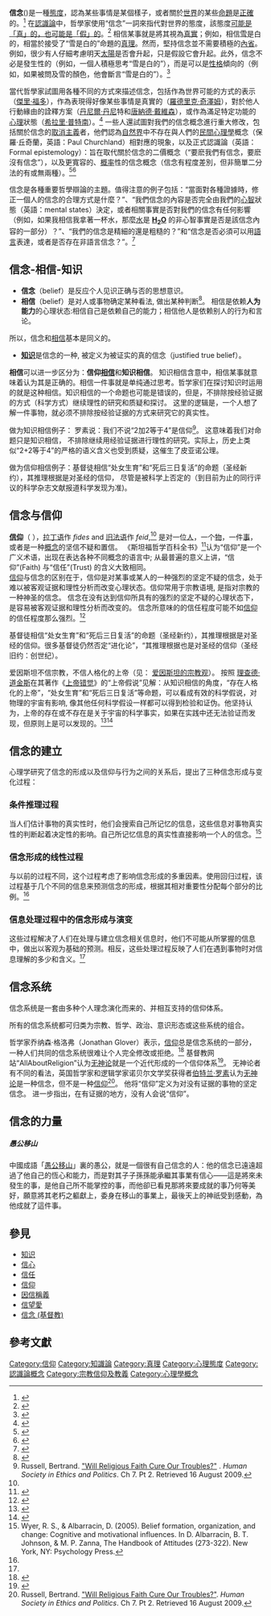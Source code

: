 {{otheruse |信德}}
{{多個問題|
{{需要专家关注|subject=哲學|subject2=心理學}}
{{original research|time=2021-05-20T17:39:42+00:00}}
{{refimprove|time=2021-05-20T17:39:42+00:00}}
}}

{{确定性}}
{{情绪侧栏}}
'''信念'''({{lang-en|belief}})是一種[[態度_(心理學)|態度]]，認為某些事情是某個樣子，或者關於[[世界|世界]]的某些[[命題|命題]]是[[正確|正確]]的。<ref>{{citation|last=Primmer|first=Justin|editor-last=Primmer|editor-first=Justin|contribution=Belief|title=The Stanford Encyclopedia of Philosophy|publisher=The Metaphysics Research Lab|location=Stanford, CA|year=2018|url=http://plato.stanford.edu/entries/belief/|access-date=2008-09-19|archive-date=15 November 2019|archive-url=https://web.archive.org/web/20191115080001/https://plato.stanford.edu/entries/belief/|url-status=live}}</ref> 在[[認識論|認識論]]中，哲學家使用“信念”一詞來指代對世界的態度，該態度[[真值|可能是「真」的，也可能是「假」的]]。<ref name="SEP Belief">{{cite web|title=Belief|url=https://plato.stanford.edu/entries/belief/|access-date=22 June 2020|website=Stanford Encyclopedia of Philosophy|archive-url=https://web.archive.org/web/20191115080001/https://plato.stanford.edu/entries/belief/|archive-date=15 November 2019|url-status=live}}</ref> 相信某事就是將其視為[[真實|真實]]；例如，相信[[雪|雪]]是白的，相當於接受了“雪是白的”命題的[[真理|真理]]。然而，堅持信念並不需要積極的[[內省|內省]]。例如，很少有人仔細考慮明天[[太陽|太陽]]是否會升起，只是假設它會升起。此外，信念不必是發生性的（例如，一個人積極思考“雪是白的”），而是可以是[[性格|性格]]傾向的（例如，如果被問及雪的顏色，他會斷言“雪是白的”）。<ref name="SEP Belief">{{cite web|title=Belief|url=https://plato.stanford.edu/entries/belief/|access-date=22 June 2020|website=Stanford Encyclopedia of Philosophy|archive-url=https://web.archive.org/web/20191115080001/https://plato.stanford.edu/entries/belief/|archive-date=15 November 2019|url-status=live}}</ref>

當代哲學家試圖用各種不同的方式來描述信念，包括作為世界可能的方式的表示（[[傑里·福多|傑里·福多]]），作為表現得好像某些事情是真實的（[[羅德里克·奇澤姆|羅德里克·奇澤姆]]），對於他人行動緣由的詮釋方案（[[丹尼爾·丹尼特|丹尼爾·丹尼]]特和[[唐納德·戴維森|唐納德·戴維森]]），或作為滿足特定功能的[[心理|心理]]狀態（[[希拉里·普特南|希拉里·普特南]]）。<ref name="SEP Belief">{{cite web|title=Belief|url=https://plato.stanford.edu/entries/belief/|access-date=22 June 2020|website=Stanford Encyclopedia of Philosophy|archive-url=https://web.archive.org/web/20191115080001/https://plato.stanford.edu/entries/belief/|archive-date=15 November 2019|url-status=live}}</ref> 一些人還試圖對我們的信念概念進行重大修改，包括關於信念的[[取消主義|取消主義]]者，他們認為[[自然界|自然界]]中不存在與人們的[[民間心理學|民間心理學]]概念（保羅·丘奇蘭，英語：Paul Churchland）相對應的現象，以及正式認識論（英語：Formal epistemology）：旨在取代關於信念的二價概念（“要麽我們有信念，要麽沒有信念”），以及更寬容的、[[概率|概率]]性的信念概念（信念有程度差別，但非簡單二分法的有或無兩種）。<ref name="SEP Belief">{{cite web|title=Belief|url=https://plato.stanford.edu/entries/belief/|access-date=22 June 2020|website=Stanford Encyclopedia of Philosophy|archive-url=https://web.archive.org/web/20191115080001/https://plato.stanford.edu/entries/belief/|archive-date=15 November 2019|url-status=live}}</ref><ref name="SEP Formal Belief">{{cite web|title=Formal Representations of Belief|url=https://plato.stanford.edu/entries/formal-belief/|access-date=22 June 2020|website=Stanford Encyclopedia of Philosophy|archive-url=https://web.archive.org/web/20200711105817/https://plato.stanford.edu/entries/formal-belief/|archive-date=11 July 2020|url-status=live}}</ref>

信念是各種重要哲學辯論的主題。值得注意的例子包括：“當面對各種證據時，修正一個人的信念的合理方式是什麼？”、“我們信念的內容是否完全由我們的[[心智|心智]]狀態（英語：mental states）決定，或者相關事實是否對我們的信念有任何影響（例如，如果我相信我拿著一杯水，那麼[[水|水]]是 '''[[氢|H]]<sub>2</sub>[[氧|O]]''' 的非心智事實是否是該信念內容的一部分）？”、“我們的信念是精細的還是粗糙的？”和“信念是否必須可以用[[語言|語言]]表達，或者是否存在非語言信念？”。<ref name="SEP Belief">{{cite web|title=Belief|url=https://plato.stanford.edu/entries/belief/|access-date=22 June 2020|website=Stanford Encyclopedia of Philosophy|archive-url=https://web.archive.org/web/20191115080001/https://plato.stanford.edu/entries/belief/|archive-date=15 November 2019|url-status=live}}</ref>

== 信念-相信-知识 ==
{{see also| 信仰 | 知识 |{{link-en|Belief#Belief-in_and_belief-that}}}}

* '''信念'''（belief）是反应个人见识正确与否的思想意识。
* '''相信'''（belief）是对人或事物确定某种看法, 做出某种判断<ref name=相信 >{{cite web |title=“相信”词条， 汉语词典 |url=https://cd.hwxnet.com/view/aobeiommmgafpkcb.html |access-date=2021-05-20 |archive-date=2021-05-20 |archive-url=https://web.archive.org/web/20210520011544/https://cd.hwxnet.com/view/aobeiommmgafpkcb.html |dead-url=no }}</ref>。  相信是依赖'''人为能力'''的心理状态:相信自己是依赖自己的能力；相信他人是依赖别人的行为和言论。
所以，信念和[[相信|相信]]基本是同义的。
*  '''[[知识|知识]]'''是信念的一种, 被定义为被证实的真的信念（justified true belief）。

'''相信'''可以进一步区分为：'''信仰[[相信|相信]]'''和'''知识相信'''。
知识相信含意中，相信某事就意味着认为其是正确的。相信一件事就是单纯通过思考。哲学家们在探讨知识时运用的就是这种相信。知识相信的一个命题也可能是错误的，但是，不排除按经验证据的方式（科学方式）继续理性的研究和质疑和探讨。 这里的逻辑是，一个人想了解一件事物，就必须不排除按经验证据的方式来研究它的真实性。

做为知识相信例子： 罗素说：我们不说“2加2等于4”是信仰<ref name="auto">Russell, Bertrand. [http://www.skeptic.ca/Russell_Religious_Faith.htm "Will Religious Faith Cure Our Troubles?"] {{Wayback|url=http://www.skeptic.ca/Russell_Religious_Faith.htm |date=20201112211755 }}. ''Human Society in Ethics and Politics''. Ch 7. Pt 2. Retrieved 16 August 2009.</ref>。 这意味着我们对命题只是知识相信， 不排除继续用经验证据进行理性的研究。实际上，历史上类似“2+2等于4”的严格的语义含义也受到质疑，这催生了皮亚诺公理。

做为信仰相信例子：基督徒相信“处女生育”和“死后三日复活”的命题（圣经新约），其推理根据是对圣经的信仰， 尽管是被科学上否定的（到目前为止的同行评议的科学杂志文献报道科学发现为准)。

== 信念与信仰 ==
{{see also| 信仰|爱因斯坦的宗教观}}

'''[[信仰|信仰]]'''（{{Lang-en|'''Faith'''}} ），[[拉丁语|拉丁语]]作 ''fides'' and [[旧法语|旧法语]]作 ''feid'',<ref name="Oxford" /> 是对一位[[人|人]]，一个[[物|物]]，一件[[事|事]]，或者是一种[[概念|概念]]的坚信不疑和置信。{{no wrap|<ref name="Oxford">{{cite web |url=https://en.oxforddictionaries.com/definition/faith |title=Definition of ''faith'' in English |work=[[OxfordDictionaries.com|Oxford Living Dictionaries]] |publisher=[[Oxford_University_Press|Oxford University Press]] |accessdate=March 1, 2019 |archive-date=2019-03-02 |archive-url=https://web.archive.org/web/20190302090743/https://en.oxforddictionaries.com/definition/faith |dead-url=no }}</ref><ref>{{cite web |url=https://dictionary.cambridge.org/dictionary/english/faith |title=Meaning of '''faith''' in English |work=[[Cambridge_Advanced_Learner's_Dictionary|Cambridge Dictionary]] |publisher=[[Cambridge_University_Press|Cambridge University Press]] |accessdate=March 1, 2019 |archive-date=2019-03-02 |archive-url=https://web.archive.org/web/20190302090831/https://dictionary.cambridge.org/dictionary/english/faith |dead-url=no }}</ref>}} 《斯坦福哲学百科全书》<ref name="SEP_faith">{{cite web |url=https://plato.stanford.edu/entries/faith |title=Bishop, John, "Faith", The Stanford Encyclopedia of Philosophy (Winter 2016 Edition), Edward N. Zalta (ed.), URL |quote=‘Faith’is a broad term, appearing in locutions that express a range of different concepts. At its most general ‘faith’ means much the same as ‘trust’. ... Philosophical accounts are almost exclusively about theistic religious faith—faith in God—and they generally, though not exclusively, deal with faith as understood within the Christian branch of the Abrahamic traditions. |access-date=2021-05-20 |archive-date=2021-06-18 |archive-url=https://web.archive.org/web/20210618201122/https://plato.stanford.edu/entries/faith/ |dead-url=no }}</ref>认为“信仰”是一个广义术语，出现在表达各种不同概念的语言中; 从最普遍的意义上讲，“信仰”(Faith) 与“信任”(Trust) 的含义大致相同。<br>

[[信仰|信仰]]与信念的区别在于，信仰是对某事或某人的一种强烈的坚定不疑的信念，处于难以被客观证据和理性分析而改变心理状态。信仰常用于宗教语境, 是指对宗教的一种神圣的信念。 信念在没有达到信仰所具有的强烈的坚定不疑的心理状态下，是容易被客观证据和理性分析而改变的。 信念所意味的的信任程度可能不如[[信仰|信仰]]的信任程度那么强烈。<ref>{{cite web |title=Difference Between Faith and Belief |url=https://askanydifference.com/difference-between-faith-and-belief |access-date=2021-12-19 |archive-date=2022-01-21 |archive-url=https://web.archive.org/web/20220121202135/https://askanydifference.com/difference-between-faith-and-belief/ |dead-url=no }}</ref>

基督徒相信“处女生育”和“死后三日复活”的命题（圣经新约），其推理根据是对圣经的信仰。很多基督徒仍然否定“进化论”，“其推理根据也是对圣经的信仰（圣经旧约：创世纪）。

爱因斯坦不信宗教，不信人格化的上帝（见： [[爱因斯坦的宗教观|爱因斯坦的宗教观]]）。
按照 [[理查德·道金斯|理查德·道金斯]]在其著作《[[上帝错觉|上帝错觉]]》的“上帝假说”见解：从知识相信的角度，“存在人格化的上帝”，“处女生育”和“死后三日复活”等命题，可以看成有效的科学假说，对物理的宇宙有影响, 像其他任何科学假设一样都可以得到检验和证伪。他坚持认为，上帝的存在或不存在是关于宇宙的科学事实，如果在实践中还无法验证而发现，但原则上是可以发现的。<ref name=2017年版原文摘录>{{cite web| url= https://book.douban.com/subject/27105031 |title= 2017年9月版《上帝的错觉》原文摘录， 豆瓣读书}}</ref><ref name=校订手记>{{cite web | url= https://book.douban.com/review/9697994 | title= 《上帝的错觉》（原译名《上帝的迷思》）校订手记， 豆瓣读书 | access-date= 2021-05-22 | archive-date= 2021-05-22 | archive-url= https://web.archive.org/web/20210522164249/https://book.douban.com/review/9697994/ | dead-url= no }}</ref> <br>

== 信念的建立 ==
心理学研究了信念的形成以及信仰与行为之间的关系后，提出了三种信念形成与变化过程：

=== 条件推理过程 ===
当人们估计事物的真实性时，他们会搜索自己所记忆的信息，这些信息对事物真实性的判断起着决定性的影响。自己所记忆信息的真实性直接影响一个人的信念。<ref name="Wyer, R. S. 2005">Wyer, R. S., & Albarracin, D. (2005). Belief formation, organization, and change: Cognitive and motivational influences. In D. Albarracin, B. T. Johnson, & M. P. Zanna, The Handbook of Attitudes (273-322). New York, NY: Psychology Press.</ref>

=== 信念形成的线性过程 ===
与以前的过程不同，这个过程考虑了影响信念形成的多重因素。使用回归过程，该过程基于几个不同的信息来预测信念的形成，根据其相对重要性分配每个部分的比例。<ref name="Wyer, R. S. 2005" />

=== 信息处理过程中的信念形成与演变 ===
这些过程解决了人们在处理与建立信念相关信息时，他们不可能从所掌握的信息中，做出以客观为基础的预测。相反，这些处理过程反映了人们在遇到事物时对信息理解的多少和含义。<ref name="Wyer, R. S. 2005" />

== 信念系统 ==
信念系统是一套由多种个人理念演化而来的、并相互支持的信仰体系。

所有的信念系统都可归类为宗教、哲学、政治、意识形态或这些系统的组合。

哲学家乔纳森·格洛弗（Jonathan Glover）表示，[[信仰|信仰]]总是信念系统的一部分，一种人们共同的信念系统很难让个人完全修改或拒绝。<ref>{{cite book|author=Elizabeth A. Minton, Lynn R. Khale|title=Belief Systems, Religion, and Behavioral Economics|year=2014|location=New York|publisher=Business Expert Press LLC|isbn=978-1-60649-704-3}}</ref> 基督教网站“AllAboutReligion”认为[[无神论|无神论]]就是一个近代形成的一个信仰体系<ref>{{Cite news|url=http://www.allaboutreligion.org/chinese/origin-of-religion.htm|title=宗教起源|newspaper=AllAboutReligion.org|accessdate=2017-07-15|language=zh|archive-date=2017-07-05|archive-url=https://web.archive.org/web/20170705034614/http://www.allaboutreligion.org/chinese/origin-of-religion.htm|dead-url=no}}</ref>。 无神论者有不同的看法，英国哲学家和逻辑学家诺贝尔文学奖获得者[[伯特兰·罗素|伯特兰·罗素]]认为[[无神论|无神论]]是一种信念，但不是一种[[信仰|信仰]]<ref name="auto">Russell, Bertrand. [http://www.skeptic.ca/Russell_Religious_Faith.htm "Will Religious Faith Cure Our Troubles?"]. ''Human Society in Ethics and Politics''. Ch 7. Pt 2. Retrieved 16 August 2009.</ref>。 他将“信仰”定义为对没有证据的事物的坚定信念。 进一步指出，在有证据的地方，没有人会说“信仰”。

== 信念的力量 ==
===== 愚公移山 =====
中國成語「[[愚公移山|愚公移山]]」裏的愚公，就是一個很有自己信念的人：他的信念已遠遠超過了他自己的恆心和能力，而是對其子子孫孫能承繼其事業有信心——這是將來未發生的事，是他自己所不能掌控的事，而他卻已看見那將來要成就的事乃何等美好，願意將其老朽之軀獻上，委身在移山的事業上，最後天上的神祇受到感動，為他成就了這件事。

== 參見 ==
* [[知识|知识]]
* [[信心|信心]]
* [[信任|信任]]
* [[信仰|信仰]]
* [[因信稱義|因信稱義]]
* [[信望愛|信望愛]]
* [[信念_(基督教)|信念 (基督教)]]

== 參考文獻 ==
{{Reflist|30em}}


[[Category:信仰|Category:信仰]]
[[Category:知識論|Category:知識論]]
[[Category:真理|Category:真理]]
[[Category:心理態度|Category:心理態度]]
[[Category:認識論概念|Category:認識論概念]]
[[Category:宗教信仰及教義|Category:宗教信仰及教義]]
[[Category:心理學概念|Category:心理學概念]]